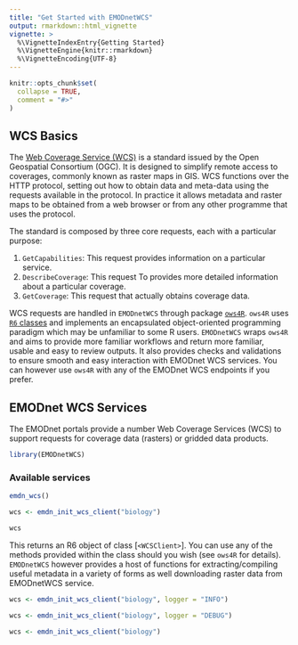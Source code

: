 ```yaml
---
title: "Get Started with EMODnetWCS"
output: rmarkdown::html_vignette
vignette: >
  %\VignetteIndexEntry{Getting Started}
  %\VignetteEngine{knitr::rmarkdown}
  %\VignetteEncoding{UTF-8}
---
```


```r
knitr::opts_chunk$set(
  collapse = TRUE,
  comment = "#>"
)
```

## WCS Basics


The [Web Coverage Service (WCS)](https://www.ogc.org/standards/wcs) is a standard issued by the Open Geospatial Consortium (OGC). It is designed to simplify remote access to coverages, commonly known as raster maps in GIS. WCS functions over the HTTP protocol, setting out how to obtain data and meta-data using the requests available in the protocol. In practice it allows metadata and raster maps to be obtained from a web browser or from any other programme that uses the protocol.

The standard is composed by three core requests, each with a particular purpose:

1. `GetCapabilities`: This request provides information on a particular service.
2. `DescribeCoverage`: This request To provides more detailed information about a particular coverage.
3. `GetCoverage`: This request that actually obtains coverage data.

WCS requests are handled in `EMODnetWCS` through package [`ows4R`](https://eblondel.github.io/ows4R/). `ows4R` uses [`R6` classes](https://r6.r-lib.org/articles/Introduction.html) and implements an encapsulated object-oriented programming paradigm which may be unfamiliar to some R users. `EMODnetWCS` wraps `ows4R` and aims to provide more familiar workflows and return more familiar, usable and easy to review outputs. It also provides checks and validations to ensure smooth and easy interaction with EMODnet WCS services. You can however use `ows4R` with any of the EMODnet WCS endpoints if you prefer.

## EMODnet WCS Services

The EMODnet portals provide a number Web Coverage Services (WCS) to support requests for coverage data (rasters) or gridded data products.


```r
library(EMODnetWCS)
```

### Available services

```r
emdn_wcs()
```


```r
wcs <- emdn_init_wcs_client("biology")

wcs
```

This returns an R6 object of class [`<WCSClient>`]. You can use any of the methods provided within the class should you wish (see `ows4R` for details).  `EMODnetWCS` however provides a host of functions for extracting/compiling useful metadata in a variety of forms as well downloading raster data from EMODnetWCS service.



```r
wcs <- emdn_init_wcs_client("biology", logger = "INFO")
```


```r
wcs <- emdn_init_wcs_client("biology", logger = "DEBUG")
```

```r
wcs <- emdn_init_wcs_client("biology")
```



